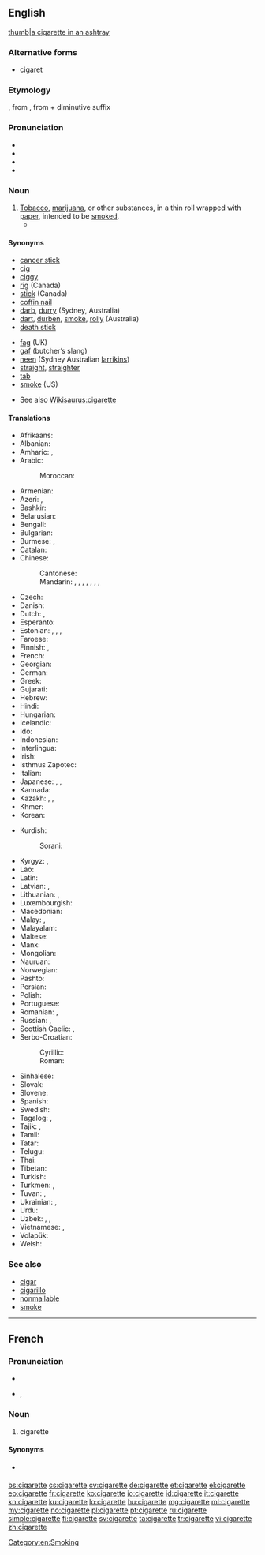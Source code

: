 ==English==

[[image:Papierosa 1 ubt 0069.jpeg|thumb|a cigarette in an ashtray]]

===Alternative forms===
* [[cigaret]] {{qualifier|US spelling, sometimes}}

===Etymology===
{{borrowing|fr}} {{term|cigarette|lang=fr}}, from {{term|cigare|lang=fr}}, from {{etyl|es|en}} {{term|cigarro|lang=es}} + diminutive suffix {{term|-ette|lang=fr}}

===Pronunciation===
* {{audio|en-us-cigarette.ogg|Audio (US)}}
* {{audio|En-uk-cigarette.ogg|Audio (UK)}}
* {{IPA|/sɪ.ɡə.rɛt/}}
* {{rhymes|ɛt}}

===Noun===
{{en-noun}}

# [[tobacco|Tobacco]], [[marijuana]], or other substances, in a thin roll wrapped with [[paper]], intended to be [[smoke]]d.
#* {{quote-book|year=1956|author=[[w:Delano Ames|Delano Ames]]|title=Crime out of Mind|chapter=7|url=http://openlibrary.org/works/OL5915292W|passage=He rose to light my '''cigarette''', then sank back into his wicker chair contentedly.  The tea was weak, but not cold, thanks to the hot-plate.}}

====Synonyms====
{{top2}}
* [[cancer stick]]
* [[cig]]
* [[ciggy]]
* [[rig]] (Canada)
* [[stick]] (Canada)
* [[coffin nail]]
* [[darb]], [[durry]] (Sydney, Australia)
* [[dart]], [[durben]], [[smoke]], [[rolly]] (Australia)
* [[death stick]]
{{mid2}}
* [[fag]] (UK)
* [[gaf]] (butcher’s slang)
* [[neen]] (Sydney Australian [[larrikins]])
* [[straight#Noun|straight]], [[straighter#Noun|straighter]]
* [[tab]]
* [[smoke]] (US) <!--(UK)?-->
{{bottom}}
* See also [[Wikisaurus:cigarette]]

====Translations====
{{trans-top|cigarette}}
* Afrikaans: {{t|af|sigaret}}
* Albanian: {{t+|sq|cigare|f}}
* Amharic: {{t-|am|ሲጃራ|tr=sijara|sc=Ethi}}, {{t-|am|ሲጋራ|tr=sigara|sc=Ethi}}
* Arabic: {{t-|ar|سيجارة|f|tr=sijāra, sigāra|sc=Arab}}
*: Moroccan: {{tø|ary|ݣرو|tr=garro|sc=Arab}}
* Armenian: {{t-|hy|ծխախոտ|sc=Armn}}
* Azeri: {{t|az|papiros}}, {{t|az|siqaret}}
* Bashkir: {{tø|ba|тәмәке|tr=tämäke|sc=Cyrl}}
* Belarusian: {{t-|be|цыгарэта|f|tr=cyharéta|sc=Cyrl}}
* Bengali: {{t|bn|সিগারেট|tr=sigareţ|sc=Beng}}
* Bulgarian: {{t+|bg|цигара|f|tr=cigára|sc=Cyrl}}
* Burmese: {{t|my|စီးကရက်|tr=si: ka̱re'|sc=Mymr}}, {{t|my|စီးကလိပ်|tr=si: ka̱ lei|sc=Mymr}}
* Catalan: {{t-|ca|cigarret|m}}
* Chinese:
*: Cantonese: {{tø|yue|煙仔|tr=yeen chai|sc=Hani}}
*: Mandarin: {{t|cmn|香煙|sc=Hani}}, {{t|cmn|香烟|tr=xiāngyān|sc=Hani}}, {{t|cmn|紙煙|sc=Hani}}, {{t|cmn|纸烟|tr=zhǐyān|sc=Hani}}, {{t|cmn|捲煙|sc=Hani}}, {{t|cmn|卷烟|tr=juǎnyān|sc=Hani}}, {{t|cmn|煙|sc=Hani}}, {{t|cmn|烟|tr=yān|sc=Hani}} <!-- 烟 can also be used on its own, e.g.: 他给我一支烟 (by user atitarev)-->
* Czech: {{t+|cs|cigareta|f}}
* Danish: {{t-|da|cigaret|c}}
* Dutch: {{t+|nl|sigaret|m|f}}, {{t-|nl|saffiaantje}}
* Esperanto: {{t-|eo|cigaredo}}
* Estonian: {{t-|et|sigaret}}, {{t-|et|suits}}, {{t-|et|sigarett}}, {{t|et|pabeross}}
* Faroese: {{t-|fo|sigarett|f}}
* Finnish: {{t+|fi|savuke}}, {{t+|fi|tupakka}}
* French: {{t+|fr|cigarette|f}}
* Georgian: {{t-|ka|პაპიროსი|sc=Geor}}
* German: {{t+|de|Zigarette|f}}
* Greek: {{t+|el|τσιγάρο|n|tr=tsigáro|sc=Grek}}
* Gujarati: {{t-|gu|સિગારેટ|tr=sigāreṭ|sc=Gujr}}
* Hebrew: {{t+|he|סיגריה|f|tr=sigárya|sc=Hebr}}
* Hindi: {{t-|hi|सिगरेट|m|f|tr=sigreṭ|sc=Deva}}
* Hungarian: {{t+|hu|cigaretta}}
* Icelandic: {{t+|is|sígaretta|f}}
* Ido: {{t+|io|sigareto}}
* Indonesian: {{t+|id|rokok}}
* Interlingua: {{t-|ia|cigaretta}}
* Irish: {{t+|ga|toitín|m}}
* Isthmus Zapotec: {{tø|zai|gueza}}
* Italian: {{t+|it|sigaretta|f}}
* Japanese: {{t-|ja|タバコ|tr=tabako}}, {{t+|ja|煙草|tr=たばこ, tabako}}, {{t-|ja|紙巻き煙草|tr=かみまきたばこ, kamimaki tabako}}
* Kannada: {{t-|kn|ಸಿಗರೆಟ್|tr=sigareṭ|sc=Knda}}
* Kazakh: {{t|kk|темекі|tr=temeki|sc=Cyrl}}, {{t|kk|сигарета|tr=sigareta|sc=Cyrl}}, {{t|kk|мүштіксіз темекі|tr=müştiksiz temeki|sc=Cyrl}}
* Khmer: {{t+|km|បារី|tr=baray|sc=Khmr}}
* Korean: {{t+|ko|담배|tr=dambae|sc=Hang}}
{{trans-mid}}
* Kurdish:
*: Sorani: {{tø|ckb|جگه‌ره‌|sc=ku-Arab}}
* Kyrgyz: {{t+|ky|тамеки|tr=tameki|sc=Cyrl}}, {{t|ky|сигарет|tr=sigaret|sc=Cyrl}}
* Lao: {{t|lo|ຢາສູບ|tr=yāsūp|sc=Laoo}}
* Latin: {{t-|la|sigarellum|n}}
* Latvian: {{t|lv|cigarete|f}}, {{t|lv|papiross|m}}
* Lithuanian: {{t-|lt|cigaretė|f}}, {{t-|lt|papirosas|m}}
* Luxembourgish: {{t-|lb|Zigarett|f}}
* Macedonian: {{t-|mk|цигара|f|tr=cígara|sc=Cyrl}}
* Malay: {{t-|ms|rokok}}, {{t-|ms|sigaret}}
* Malayalam: {{t|ml|സിഗരട്ട്|tr=sigaraṭṭ|sc=Mlym}}
* Maltese: {{t|mt|sigaretti}}
* Manx: {{t-|gv|tudjeen|m}}
* Mongolian: {{t-|mn|тамхи|tr=tamhi|sc=Cyrl}}
* Nauruan: {{t-|na|tebeke}}
* Norwegian: {{t+|no|sigarett|m}}
* Pashto: {{t-|ps|سګرېټ|m|tr=segréṭ|sc=ps-Arab}}
* Persian: {{t+|fa|سیگارت|tr=sigâret|sc=fa-Arab}}
* Polish: {{t+|pl|papieros|m}}
* Portuguese: {{t+|pt|cigarro|m}}
* Romanian: {{t+|ro|țigară|f}}, {{t-|ro|țigaretă|f}}
* Russian: {{t+|ru|сигарета|f|tr=sigaréta|sc=Cyrl}}, {{t+|ru|папироса|f|tr=papirósa|sc=Cyrl}}
* Scottish Gaelic: {{t-|gd|toitean|m}}, {{t-|gd|toiteag|f}}
* Serbo-Croatian:
*: Cyrillic: {{t-|sh|цигарета|f|sc=Cyrl}}
*: Roman: {{t+|sh|cigareta|f}}
* Sinhalese: {{t|si|සිගරෙට්ටුව|tr=sigaraṭṭuva|sc=Sinh}}
* Slovak: {{t-|sk|cigareta|f}}
* Slovene: {{t+|sl|cigareta|f}}
* Spanish: {{t+|es|cigarrillo|m}}
* Swedish: {{t+|sv|cigarett|c}}
* Tagalog: {{t-|tl|sigarilyo}}, {{t-|tl|yusi}}
* Tajik: {{t|tg|сигарета|tr=sigareta|sc=Cyrl}}, {{t|tg|тамоку|tr=tamoku|sc=Cyrl}}
* Tamil: {{t|ta|சிகரெட்|tr=cikareṭ|sc=Taml}}
* Tatar: {{t|tt|тәмәке|tr=tämäke|sc=Cyrl}}
* Telugu: {{t-|te|సిగరెట్టు|tr=sigareṭṭu|sc=Telu}}
* Thai: {{t-|th|ยาสูบ|tr=yās̄ūb|sc=Thai}}
* Tibetan: {{t-|bo|ཤོག་དྲིལ་དུ་བ།|sc=Tibt}}
* Turkish: {{t+|tr|sigara}}
* Turkmen: {{t|tk|çilim}}, {{t|tk|papiros}}
* Tuvan: {{tø|tyv|таакпы|tr=taakpy}}, {{tø|tyv|папирос|tr=papiros}}
* Ukrainian: {{t-|uk|сигарета|f|tr=syharéta|sc=Cyrl}}, {{t-|uk|цигарка|f|tr=cyhárka|sc=Cyrl}}
* Urdu: {{t-|ur|سگریٹ|m|f|tr=sigreṭ|sc=ur-Arab}}
* Uzbek: {{t-|uz|sigareta}}, {{t|uz|tutun}}, {{t|uz|sigaret}}
* Vietnamese: {{t-|vi|điếu thuốc lá}}, {{t+|vi|thuốc lá}}
* Volapük: {{t+|vo|zigarül}}
* Welsh: {{t+|cy|sigarét|f}}
{{trans-bottom}}

===See also===
* [[cigar]]
* [[cigarillo]]
* [[nonmailable]]
* [[smoke]]

[[Category:en:Smoking]]

----

==French==

===Pronunciation===
* {{audio|Fr-cigarette.ogg|audio}}
* {{IPA|lang=fr|/si.ɡa.ʁɛt/}}, {{X-SAMPA|/si.ga.REt/}}

===Noun===
{{fr-noun|f}}

# cigarette

====Synonyms====
* {{l|fr|clope}} {{qualifier|colloquial}}

[[bs:cigarette]]
[[cs:cigarette]]
[[cy:cigarette]]
[[de:cigarette]]
[[et:cigarette]]
[[el:cigarette]]
[[eo:cigarette]]
[[fr:cigarette]]
[[ko:cigarette]]
[[io:cigarette]]
[[id:cigarette]]
[[it:cigarette]]
[[kn:cigarette]]
[[ku:cigarette]]
[[lo:cigarette]]
[[hu:cigarette]]
[[mg:cigarette]]
[[ml:cigarette]]
[[my:cigarette]]
[[no:cigarette]]
[[pl:cigarette]]
[[pt:cigarette]]
[[ru:cigarette]]
[[simple:cigarette]]
[[fi:cigarette]]
[[sv:cigarette]]
[[ta:cigarette]]
[[tr:cigarette]]
[[vi:cigarette]]
[[zh:cigarette]]